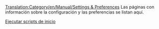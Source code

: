 [[Translation:Category/en/Manual/Settings & Preferences]]
Las páginas con información sobre la configuración y las preferencias se listan aquí.

[[es/Manual/Ejecutar scripts de inicio|Ejecutar scripts de inicio]]